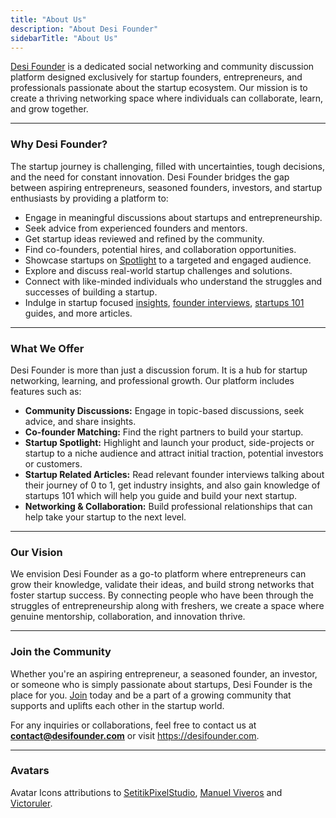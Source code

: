 ```yaml
---
title: "About Us"
description: "About Desi Founder"
sidebarTitle: "About Us"
---
```


[Desi Founder](https://desifounder.com) is a dedicated social networking and community discussion platform designed exclusively for startup founders, entrepreneurs, and professionals passionate about the startup ecosystem. Our mission is to create a thriving networking space where individuals can collaborate, learn, and grow together.

---

### **Why Desi Founder?**

The startup journey is challenging, filled with uncertainties, tough decisions, and the need for constant innovation. Desi Founder bridges the gap between aspiring entrepreneurs, seasoned founders, investors, and startup enthusiasts by providing a platform to:

- Engage in meaningful discussions about startups and entrepreneurship.
- Seek advice from experienced founders and mentors.
- Get startup ideas reviewed and refined by the community.
- Find co-founders, potential hires, and collaboration opportunities.
- Showcase startups on [Spotlight](https://desifounder.com/spotlight) to a targeted and engaged audience.
- Explore and discuss real-world startup challenges and solutions.
- Connect with like-minded individuals who understand the struggles and successes of building a startup.
- Indulge in startup focused [insights](https://desifounder.com/articles/categories/insights), [founder interviews](https://desifounder.com/articles/categories/founder_interviews), [startups 101](https://desifounder.com/articles/categories/startups-101) guides, and more articles.

---

### **What We Offer**

Desi Founder is more than just a discussion forum. It is a hub for startup networking, learning, and professional growth. Our platform includes features such as:

- **Community Discussions:** Engage in topic-based discussions, seek advice, and share insights.
- **Co-founder Matching:** Find the right partners to build your startup.
- **Startup Spotlight:** Highlight and launch your product, side-projects or startup to a niche audience and attract initial traction, potential investors or customers.
- **Startup Related Articles:** Read relevant founder interviews talking about their journey of 0 to 1, get industry insights, and also gain knowledge of startups 101 which will help you guide and build your next startup.
- **Networking & Collaboration:** Build professional relationships that can help take your startup to the next level.

---

### **Our Vision**

We envision Desi Founder as a go-to platform where entrepreneurs can grow their knowledge, validate their ideas, and build strong networks that foster startup success. By connecting people who have been through the struggles of entrepreneurship along with freshers, we create a space where genuine mentorship, collaboration, and innovation thrive.

---

### **Join the Community**

Whether you're an aspiring entrepreneur, a seasoned founder, an investor, or someone who is simply passionate about startups, Desi Founder is the place for you. [Join](https://desifounder.com/signup) today and be a part of a growing community that supports and uplifts each other in the startup world.

For any inquiries or collaborations, feel free to contact us at [**<u>contact@desifounder.com</u>**](mailto:contact@desifounder.com) or visit [<u>https://desifounder.com</u>](https://desifounder.com).

---

### **Avatars**

Avatar Icons attributions to [<u>SetitikPixelStudio</u>](https://www.flaticon.com/authors/setitikpixelstudio), [<u>Manuel Viveros</u>](https://www.flaticon.com/authors/manuel-viveros) and [<u>Victoruler</u>](https://www.flaticon.com/authors/victoruler).